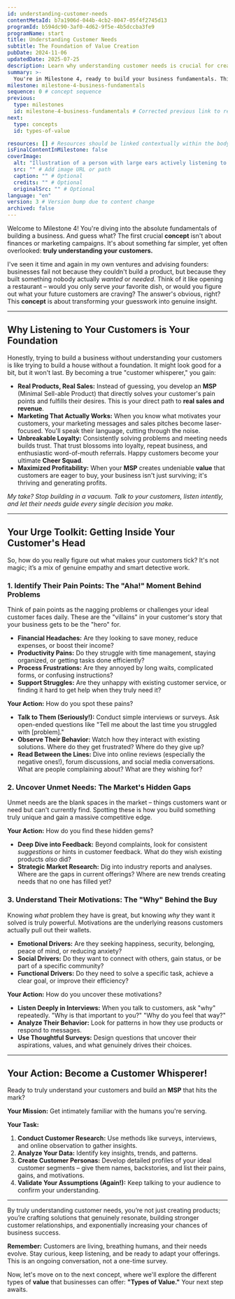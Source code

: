 ```yaml
---
id: understanding-customer-needs
contentMetaId: b7a1906d-044b-4cb2-8047-05f4f2745d13
programId: b594dc90-3af0-4d62-9f5e-4b5dccba3fe9
programName: start
title: Understanding Customer Needs
subtitle: The Foundation of Value Creation
pubDate: 2024-11-06
updatedDate: 2025-07-25
description: Learn why understanding customer needs is crucial for creating value and building a successful business.
summary: >-
  You're in Milestone 4, ready to build your business fundamentals. This concept is your essential starting point: **understanding customer needs.** Learn *why* truly listening to your future customers is your superpower, helping you create an **MSP** they'll actually pay for, market effectively, and build genuine loyalty. It’s about replacing assumptions with real insight.
milestone: milestone-4-business-fundamentals
sequence: 0 # concept sequence
previous:
  type: milestones
  id: milestone-4-business-fundamentals # Corrected previous link to reference the milestone itself
next:
  type: concepts
  id: types-of-value

resources: [] # Resources should be linked contextually within the body where relevant.
isFinalContentInMilestone: false
coverImage:
  alt: "Illustration of a person with large ears actively listening to others, symbolizing the importance of understanding customer needs."
  src: "" # Add image URL or path
  caption: "" # Optional
  credits: "" # Optional
  originalSrc: "" # Optional
language: "en"
version: 3 # Version bump due to content change
archived: false
---
```

Welcome to Milestone 4! You're diving into the absolute fundamentals of building a business. And guess what? The first crucial **concept** isn't about finances or marketing campaigns. It's about something far simpler, yet often overlooked: **truly understanding your customers.**

I've seen it time and again in my own ventures and advising founders: businesses fail not because they couldn't build a product, but because they built something nobody actually *wanted* or *needed*. Think of it like opening a restaurant – would you only serve *your* favorite dish, or would you figure out what your future customers are craving? The answer's obvious, right? This **concept** is about transforming your guesswork into genuine insight.

---

## Why Listening to Your Customers is Your Foundation

Honestly, trying to build a business without understanding your customers is like trying to build a house without a foundation. It might look good for a bit, but it won't last. By becoming a true "customer whisperer," you gain:

* **Real Products, Real Sales:** Instead of guessing, you develop an **MSP** (Minimal Sell-able Product) that directly solves your customer's pain points and fulfills their desires. This is your direct path to **real sales and revenue**.
* **Marketing That Actually Works:** When you know what motivates your customers, your marketing messages and sales pitches become laser-focused. You'll speak their language, cutting through the noise.
* **Unbreakable Loyalty:** Consistently solving problems and meeting needs builds trust. That trust blossoms into loyalty, repeat business, and enthusiastic word-of-mouth referrals. Happy customers become your ultimate **Cheer Squad**.
* **Maximized Profitability:** When your **MSP** creates undeniable **value** that customers are eager to buy, your business isn't just surviving; it's thriving and generating profits.

*My take? Stop building in a vacuum. Talk to your customers, listen intently, and let their needs guide every single decision you make.*

---

## Your Urge Toolkit: Getting Inside Your Customer's Head

So, how do you really figure out what makes your customers tick? It's not magic; it’s a mix of genuine empathy and smart detective work.

### 1. Identify Their Pain Points: The "Aha!" Moment Behind Problems

Think of pain points as the nagging problems or challenges your ideal customer faces daily. These are the "villains" in your customer's story that your business gets to be the "hero" for.

* **Financial Headaches:** Are they looking to save money, reduce expenses, or boost their income?
* **Productivity Pains:** Do they struggle with time management, staying organized, or getting tasks done efficiently?
* **Process Frustrations:** Are they annoyed by long waits, complicated forms, or confusing instructions?
* **Support Struggles:** Are they unhappy with existing customer service, or finding it hard to get help when they truly need it?

**Your Action:** How do you spot these pains?

* **Talk to Them (Seriously!):** Conduct simple interviews or surveys. Ask open-ended questions like "Tell me about the last time you struggled with [problem]."
* **Observe Their Behavior:** Watch how they interact with existing solutions. Where do they get frustrated? Where do they give up?
* **Read Between the Lines:** Dive into online reviews (especially the negative ones!), forum discussions, and social media conversations. What are people complaining about? What are they wishing for?

### 2. Uncover Unmet Needs: The Market's Hidden Gaps

Unmet needs are the blank spaces in the market – things customers want or need but can't currently find. Spotting these is how you build something truly unique and gain a massive competitive edge.

**Your Action:** How do you find these hidden gems?

* **Deep Dive into Feedback:** Beyond complaints, look for consistent *suggestions* or hints in customer feedback. What do they wish existing products *also* did?
* **Strategic Market Research:** Dig into industry reports and analyses. Where are the gaps in current offerings? Where are new trends creating needs that no one has filled yet?

### 3. Understand Their Motivations: The "Why" Behind the Buy

Knowing *what* problem they have is great, but knowing *why* they want it solved is truly powerful. Motivations are the underlying reasons customers actually pull out their wallets.

* **Emotional Drivers:** Are they seeking happiness, security, belonging, peace of mind, or reducing anxiety?
* **Social Drivers:** Do they want to connect with others, gain status, or be part of a specific community?
* **Functional Drivers:** Do they need to solve a specific task, achieve a clear goal, or improve their efficiency?

**Your Action:** How do you uncover these motivations?

* **Listen Deeply in Interviews:** When you talk to customers, ask "why" repeatedly. "Why is that important to you?" "Why do you feel that way?"
* **Analyze Their Behavior:** Look for patterns in how they use products or respond to messages.
* **Use Thoughtful Surveys:** Design questions that uncover their aspirations, values, and what genuinely drives their choices.

---

## Your Action: Become a Customer Whisperer!

Ready to truly understand your customers and build an **MSP** that hits the mark?

**Your Mission:** Get intimately familiar with the humans you're serving.

**Your Task:**
1.  **Conduct Customer Research:** Use methods like surveys, interviews, and online observation to gather insights.
2.  **Analyze Your Data:** Identify key insights, trends, and patterns.
3.  **Create Customer Personas:** Develop detailed profiles of your ideal customer segments – give them names, backstories, and list their pains, gains, and motivations.
4.  **Validate Your Assumptions (Again!):** Keep talking to your audience to confirm your understanding.

---

By truly understanding customer needs, you’re not just creating products; you’re crafting solutions that genuinely resonate, building stronger customer relationships, and exponentially increasing your chances of business success.

**Remember:** Customers are living, breathing humans, and their needs evolve. Stay curious, keep listening, and be ready to adapt your offerings. This is an ongoing conversation, not a one-time survey.

Now, let's move on to the next concept, where we'll explore the different types of **value** that businesses can offer: **"Types of Value."** Your next step awaits.
